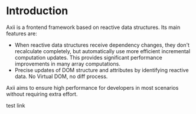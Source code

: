 # Introduction

Axii is a frontend framework based on reactive data structures. Its main features are:

- When reactive data structures receive dependency changes, they don't recalculate completely, but automatically use more efficient incremental computation updates. This provides significant performance improvements in many array computations.
- Precise updates of DOM structure and attributes by identifying reactive data. No Virtual DOM, no diff process.

Axii aims to ensure high performance for developers in most scenarios without requiring extra effort.
<Link> test link</Link>